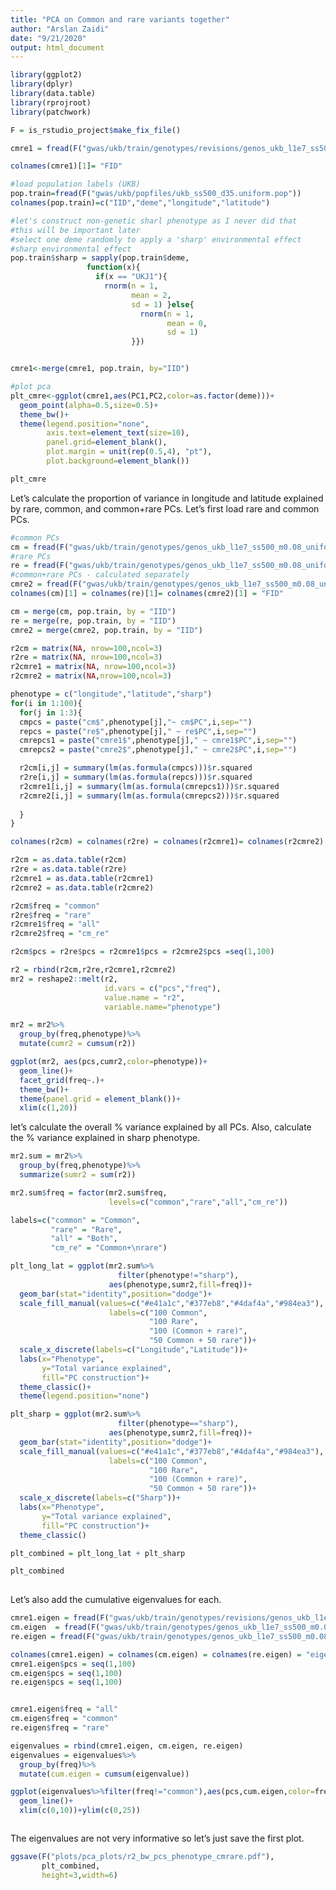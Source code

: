 ```yaml
---
title: "PCA on Common and rare variants together"
author: "Arslan Zaidi"
date: "9/21/2020"
output: html_document
---
```



```r

library(ggplot2)
library(dplyr)
library(data.table)
library(rprojroot)
library(patchwork)

F = is_rstudio_project$make_fix_file()


```


```r

cmre1 = fread(F("gwas/ukb/train/genotypes/revisions/genos_ukb_l1e7_ss500_m0.08_uniform_chr1_20.rmdup.train.cm200k_re1M.pca.eigenvec"))

colnames(cmre1)[1]= "FID"

#load population labels (UKB)
pop.train=fread(F("gwas/ukb/popfiles/ukb_ss500_d35.uniform.pop"))
colnames(pop.train)=c("IID","deme","longitude","latitude")

#let's construct non-genetic sharl phenotype as I never did that
#this will be important later
#select one deme randomly to apply a 'sharp' environmental effect
#sharp environmental effect
pop.train$sharp = sapply(pop.train$deme,
                 function(x){
                   if(x == "UKJ1"){
                     rnorm(n = 1,
                           mean = 2,
                           sd = 1) }else{
                             rnorm(n = 1,
                                   mean = 0,
                                   sd = 1)
                           }})


cmre1<-merge(cmre1, pop.train, by="IID")

#plot pca
plt_cmre<-ggplot(cmre1,aes(PC1,PC2,color=as.factor(deme)))+
  geom_point(alpha=0.5,size=0.5)+
  theme_bw()+
  theme(legend.position="none",
        axis.text=element_text(size=10),
        panel.grid=element_blank(),
        plot.margin = unit(rep(0.5,4), "pt"),
        plot.background=element_blank())

plt_cmre

```

Let's calculate the proportion of variance in longitude and latitude explained by rare, common, and common+rare PCs. Let's first load rare and common PCs.

```r

#common PCs
cm = fread(F("gwas/ukb/train/genotypes/genos_ukb_l1e7_ss500_m0.08_uniform_chr1_20.rmdup.train.cm.200k.pca.eigenvec"))
#rare PCs
re = fread(F("gwas/ukb/train/genotypes/genos_ukb_l1e7_ss500_m0.08_uniform_chr1_20.rmdup.train.re.1M.pca.eigenvec"))
#common+rare PCs - calculated separately
cmre2 = fread(F("gwas/ukb/train/genotypes/genos_ukb_l1e7_ss500_m0.08_uniform_chr1_20.rmdup.train.cmre.pca.eigenvec"))
colnames(cm)[1] = colnames(re)[1]= colnames(cmre2)[1] = "FID"

cm = merge(cm, pop.train, by = "IID")
re = merge(re, pop.train, by = "IID")
cmre2 = merge(cmre2, pop.train, by = "IID")

r2cm = matrix(NA, nrow=100,ncol=3)
r2re = matrix(NA, nrow=100,ncol=3)
r2cmre1 = matrix(NA, nrow=100,ncol=3)
r2cmre2 = matrix(NA,nrow=100,ncol=3)

phenotype = c("longitude","latitude","sharp")
for(i in 1:100){
  for(j in 1:3){
  cmpcs = paste("cm$",phenotype[j],"~ cm$PC",i,sep="")
  repcs = paste("re$",phenotype[j]," ~ re$PC",i,sep="")
  cmrepcs1 = paste("cmre1$",phenotype[j]," ~ cmre1$PC",i,sep="")
  cmrepcs2 = paste("cmre2$",phenotype[j]," ~ cmre2$PC",i,sep="")

  r2cm[i,j] = summary(lm(as.formula(cmpcs)))$r.squared
  r2re[i,j] = summary(lm(as.formula(repcs)))$r.squared
  r2cmre1[i,j] = summary(lm(as.formula(cmrepcs1)))$r.squared
  r2cmre2[i,j] = summary(lm(as.formula(cmrepcs2)))$r.squared
  
  }
}

colnames(r2cm) = colnames(r2re) = colnames(r2cmre1)= colnames(r2cmre2) = c("longitude","latitude","sharp")

r2cm = as.data.table(r2cm)
r2re = as.data.table(r2re)
r2cmre1 = as.data.table(r2cmre1)
r2cmre2 = as.data.table(r2cmre2)

r2cm$freq = "common"
r2re$freq = "rare"
r2cmre1$freq = "all"
r2cmre2$freq = "cm_re"

r2cm$pcs = r2re$pcs = r2cmre1$pcs = r2cmre2$pcs =seq(1,100)

r2 = rbind(r2cm,r2re,r2cmre1,r2cmre2)
mr2 = reshape2::melt(r2,
                     id.vars = c("pcs","freq"),
                     value.name = "r2",
                     variable.name="phenotype")

mr2 = mr2%>%
  group_by(freq,phenotype)%>%
  mutate(cumr2 = cumsum(r2))

ggplot(mr2, aes(pcs,cumr2,color=phenotype))+
  geom_line()+
  facet_grid(freq~.)+
  theme_bw()+
  theme(panel.grid = element_blank())+
  xlim(c(1,20))


```

let's calculate the overall % variance explained by all PCs. Also, calculate the % variance explained in sharp phenotype.


```r



mr2.sum = mr2%>%
  group_by(freq,phenotype)%>%
  summarize(sumr2 = sum(r2))

mr2.sum$freq = factor(mr2.sum$freq,
                      levels=c("common","rare","all","cm_re"))

labels=c("common" = "Common",
         "rare" = "Rare",
         "all" = "Both",
         "cm_re" = "Common+\nrare")

plt_long_lat = ggplot(mr2.sum%>%
                        filter(phenotype!="sharp"),
                      aes(phenotype,sumr2,fill=freq))+
  geom_bar(stat="identity",position="dodge")+
  scale_fill_manual(values=c("#e41a1c","#377eb8","#4daf4a","#984ea3"),
                      labels=c("100 Common",
                               "100 Rare",
                               "100 (Common + rare)",
                               "50 Common + 50 rare"))+
  scale_x_discrete(labels=c("Longitude","Latitude"))+
  labs(x="Phenotype",
       y="Total variance explained",
       fill="PC construction")+
  theme_classic()+
  theme(legend.position="none")

plt_sharp = ggplot(mr2.sum%>%
                        filter(phenotype=="sharp"),
                      aes(phenotype,sumr2,fill=freq))+
  geom_bar(stat="identity",position="dodge")+
  scale_fill_manual(values=c("#e41a1c","#377eb8","#4daf4a","#984ea3"),
                      labels=c("100 Common",
                               "100 Rare",
                               "100 (Common + rare)",
                               "50 Common + 50 rare"))+
  scale_x_discrete(labels=c("Sharp"))+
  labs(x="Phenotype",
       y="Total variance explained",
       fill="PC construction")+
  theme_classic()

plt_combined = plt_long_lat + plt_sharp

plt_combined 
  

```

Let's also add the cumulative eigenvalues for each. 

```r

cmre1.eigen = fread(F("gwas/ukb/train/genotypes/revisions/genos_ukb_l1e7_ss500_m0.08_uniform_chr1_20.rmdup.train.cm200k_re1M.pca.eigenval"))
cm.eigen  = fread(F("gwas/ukb/train/genotypes/genos_ukb_l1e7_ss500_m0.08_uniform_chr1_20.rmdup.train.cm.200k.pca.eigenval"))
re.eigen = fread(F("gwas/ukb/train/genotypes/genos_ukb_l1e7_ss500_m0.08_uniform_chr1_20.rmdup.train.re.1M.pca.eigenval"))

colnames(cmre1.eigen) = colnames(cm.eigen) = colnames(re.eigen) = "eigenvalue"
cmre1.eigen$pcs = seq(1,100)
cm.eigen$pcs = seq(1,100)
re.eigen$pcs = seq(1,100)


cmre1.eigen$freq = "all"
cm.eigen$freq = "common"
re.eigen$freq = "rare"

eigenvalues = rbind(cmre1.eigen, cm.eigen, re.eigen)
eigenvalues = eigenvalues%>%
  group_by(freq)%>%
  mutate(cum.eigen = cumsum(eigenvalue))

ggplot(eigenvalues%>%filter(freq!="common"),aes(pcs,cum.eigen,color=freq))+
  geom_line()+
  xlim(c(0,10))+ylim(c(0,25))



```

The eigenvalues are not very informative so let's just save the first plot.

```r

ggsave(F("plots/pca_plots/r2_bw_pcs_phenotype_cmrare.pdf"),
       plt_combined,
       height=3,width=6)

```

